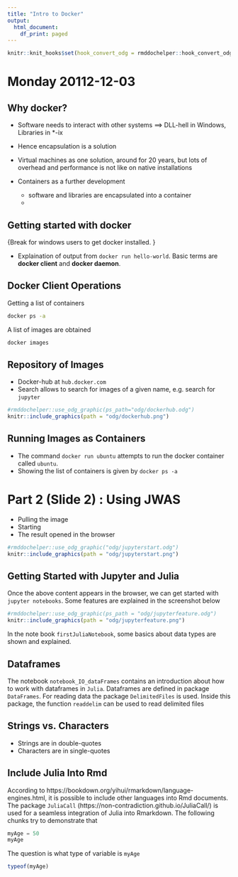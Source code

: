```yaml
---
title: "Intro to Docker"
output:
  html_document:
    df_print: paged
---
```


```r
knitr::knit_hooks$set(hook_convert_odg = rmddochelper::hook_convert_odg)
```

# Monday 20112-12-03

## Why docker?
- Software needs to interact with other systems ==> DLL-hell in Windows, Libraries in *-ix

- Hence encapsulation is a solution

- Virtual machines as one solution, around for 20 years, but lots of overhead and performance is not like on native installations

- Containers as a further development
    + software and libraries are encapsulated into a container
    + 
    
    
## Getting started with docker

{Break for windows users to get docker installed. }

* Explaination of output from `docker run hello-world`. Basic terms are __docker client__ and __docker daemon__. 


## Docker Client Operations

Getting a list of containers

```bash
docker ps -a 
```

A list of images are obtained

```bash
docker images
```


## Repository of Images

* Docker-hub at `hub.docker.com`
* Search allows to search for images of a given name, e.g. search for `jupyter`

```r
#rmddochelper::use_odg_graphic(ps_path="odg/dockerhub.odg")
knitr::include_graphics(path = "odg/dockerhub.png")
```
 
 
## Running Images as Containers
 
* The command `docker run ubuntu` attempts to run the docker container called `ubuntu`. 
* Showing the list of containers is given by `docker ps -a`
 
 
# Part 2 (Slide 2) : Using JWAS 
 
* Pulling the image 
* Starting 
* The result opened in the browser
 
```r
#rmddochelper::use_odg_graphic("odg/jupyterstart.odg")
knitr::include_graphics(path = "odg/jupyterstart.png")
```
 

## Getting Started with Jupyter and Julia
Once the above content appears in the browser, we can get started with `jupyter notebooks`. Some features are explained in the screenshot below

```r
#rmddochelper::use_odg_graphic(ps_path = "odg/jupyterfeature.odg")
knitr::include_graphics(path = "odg/jupyterfeature.png")
```

In the note book `firstJuliaNotebook`, some basics about data types are shown and explained. 


## Dataframes
The notebook `notebook_IO_dataFrames` contains an introduction about how to work with dataframes in `Julia`. Dataframes are defined in package `DataFrames`. For reading data the package `DelimitedFiles` is used. Inside this package, the function `readdelim` can be used to read delimited files


## Strings vs. Characters
* Strings are in double-quotes
* Characters are in single-quotes


## Include Julia Into Rmd
According to https://bookdown.org/yihui/rmarkdown/language-engines.html, it is possible to include other languages into Rmd documents. The package `JuliaCall` (https://non-contradiction.github.io/JuliaCall/) is used for a seamless integration of Julia into Rmarkdown.  The following chunks try to demonstrate that

```julia
myAge = 50
myAge
```

The question is what type of variable is `myAge`

```julia
typeof(myAge)
```


   
